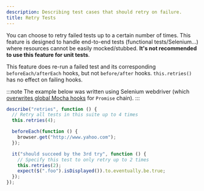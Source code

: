 ```yaml
---
description: Describing test cases that should retry on failure.
title: Retry Tests
---
```


You can choose to retry failed tests up to a certain number of times.
This feature is designed to handle end-to-end tests (functional tests/Selenium...) where resources cannot be easily mocked/stubbed.
**It's not recommended to use this feature for unit tests**.

This feature does re-run a failed test and its corresponding `beforeEach/afterEach` hooks, but not `before/after` hooks.
`this.retries()` has no effect on failing hooks.

:::note
The example below was written using Selenium webdriver (which [overwrites global Mocha hooks](https://github.com/SeleniumHQ/selenium/blob/c10e8a955883f004452cdde18096d70738397788/javascript/node/selenium-webdriver/testing/index.js) for `Promise` chain).
:::

```js
describe("retries", function () {
  // Retry all tests in this suite up to 4 times
  this.retries(4);

  beforeEach(function () {
    browser.get("http://www.yahoo.com");
  });

  it("should succeed by the 3rd try", function () {
    // Specify this test to only retry up to 2 times
    this.retries(2);
    expect($(".foo").isDisplayed()).to.eventually.be.true;
  });
});
```
